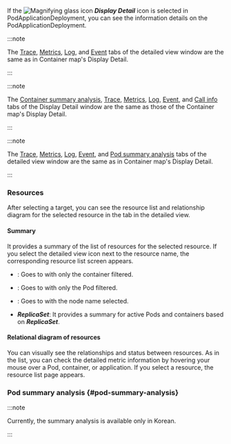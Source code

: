 If the ![Magnifying glass icon](/img/ic-search.svg) **_Display Detail_** icon is selected in <InDoc pages="resource-pod-list">Pod</InDoc><InDoc pages="resource-application-list">Application</InDoc><InDoc pages="deployment-list">Deployment</InDoc>, you can see the information details on the <InDoc pages="resource-pod-list">Pod</InDoc><InDoc pages="resource-application-list">Application</InDoc><InDoc pages="deployment-list">Deployment</InDoc>.

<InDoc pages="resource-pod-list">

<ImgLang img='k8s-pod-list-detail.png' desc='Pod 목록 상세 ' />

</InDoc>

<InDoc pages="resource-application-list">

<ImgLang img='k8s-app-list-detail.png' desc='Pod List details' />

</InDoc>

<InDoc pages="deployment-list">

<ImgLang img='k8s-deployment-list-detail.png' desc='deployment list details' />

</InDoc>

<Xclude pages="resource-application-list,resource-pod-list">

:::note 

The [Trace](container-map-trace), [Metrics](container-map-metrics), [Log](container-map-log), and [Event](container-map-event) tabs of the detailed view window are the same as in Container map's Display Detail.

:::

</Xclude>

<InDoc pages="resource-application-list">

:::note 

The [Container summary analysis](container-map-target-info#kube-summary-analysis), [Trace](container-map-trace), [Metrics](container-map-metrics), [Log](container-map-log), [Event](container-map-event), and [Call info](container-map-call-information) tabs of the Display Detail window are the same as those of the Container map's Display Detail.

:::

</InDoc>

<InDoc pages="resource-pod-list">

:::note 

The [Trace](container-map-trace), [Metrics](container-map-metrics), [Log](container-map-log), [Event](container-map-event), and [Pod summary analysis](container-map-target-info#pod-summary-analysis) tabs of the detailed view window are the same as in Container map's Display Detail.

:::

</InDoc>

### Resources

After selecting a target, you can see the resource list and relationship diagram for the selected resource in the <Cmdname sid="resource" className="uitext" /> tab in the detailed view. 

#### Summary

It provides a summary of the list of resources for the selected resource. If you select the detailed view icon next to the resource name, the corresponding resource list screen appears. 

- <Cmdname sid="container" className="uitext" />: Goes to <Cmdname sid="container_list" className="uitext" /> with only the container filtered.

- <Cmdname sid="podName" className="uitext" />: Goes to <Cmdname sid="podList" className="uitext" /> with only the Pod filtered.

- <Cmdname sid="node" className="uitext" />: Goes to <Cmdname sid="node_detail" className="uitext" /> with the node name selected.

<InDoc pages="deployment-list">

- **_ReplicaSet_**: It provides a summary for active Pods and containers based on **_ReplicaSet_**.

</InDoc>

#### Relational diagram of resources

You can visually see the relationships and status between resources. As in the list, you can check the detailed metric information by hovering your mouse over a Pod, container, or application. If you select a resource, the resource list page appears.

<InDoc pages="resource-pod-list">

### Pod summary analysis {#pod-summary-analysis}


<PodSummary />

:::note 

Currently, the summary analysis is available only in Korean. 

:::

</InDoc>
